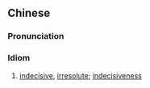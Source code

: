 {{also|优柔寡断}}
==Chinese==
{{zh-forms|s=优柔寡断|type=22}}

===Pronunciation===
{{zh-pron
|m=yōuróuguǎduàn
|cat=id
}}

===Idiom===
{{zh-idiom}}

# [[indecisive]], [[irresolute]]; [[indecisiveness]]